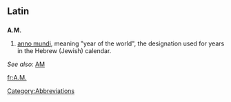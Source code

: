 ==Latin==

==={{abbreviation}}===
'''A.M.'''

# [[anno mundi]], meaning "year of the world", the designation used for years in the Hebrew (Jewish) calendar.
''See also:'' [[AM]]

[[Category:Abbreviations]]

[[fr:A.M.]]